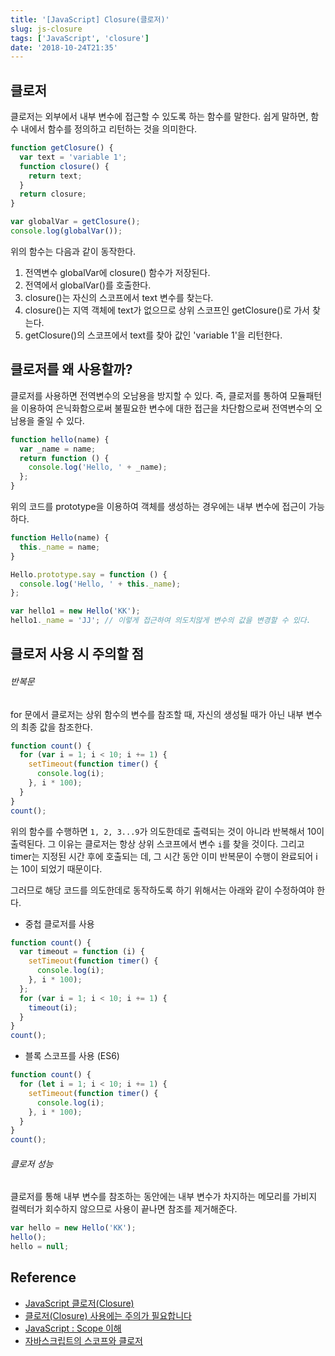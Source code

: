 ```yaml
---
title: '[JavaScript] Closure(클로저)'
slug: js-closure
tags: ['JavaScript', 'closure']
date: '2018-10-24T21:35'
---
```


<!--truncate-->

## 클로저

클로저는 외부에서 내부 변수에 접근할 수 있도록 하는 함수를 말한다.
쉽게 말하면, 함수 내에서 함수를 정의하고 리턴하는 것을 의미한다.

```javascript
function getClosure() {
  var text = 'variable 1';
  function closure() {
    return text;
  }
  return closure;
}

var globalVar = getClosure();
console.log(globalVar());
```

위의 함수는 다음과 같이 동작한다.

1. 전역변수 globalVar에 closure() 함수가 저장된다.
2. 전역에서 globalVar()를 호출한다.
3. closure()는 자신의 스코프에서 text 변수를 찾는다.
4. closure()는 지역 객체에 text가 없으므로 상위 스코프인 getClosure()로 가서 찾는다.
5. getClosure()의 스코프에서 text를 찾아 값인 'variable 1'을 리턴한다.

## 클로저를 왜 사용할까?

클로저를 사용하면 전역변수의 오남용을 방지할 수 있다.
즉, 클로저를 통하여 모듈패턴을 이용하여 은닉화함으로써 불필요한 변수에 대한 접근을 차단함으로써 전역변수의 오남용을 줄일 수 있다.

```javascript
function hello(name) {
  var _name = name;
  return function () {
    console.log('Hello, ' + _name);
  };
}
```

위의 코드를 prototype을 이용하여 객체를 생성하는 경우에는 내부 변수에 접근이 가능하다.

```javascript
function Hello(name) {
  this._name = name;
}

Hello.prototype.say = function () {
  console.log('Hello, ' + this._name);
};

var hello1 = new Hello('KK');
hello1._name = 'JJ'; // 이렇게 접근하여 의도치않게 변수의 값을 변경할 수 있다.
```

## 클로저 사용 시 주의할 점

###### 반복문

for 문에서 클로저는 상위 함수의 변수를 참조할 때, 자신의 생성될 때가 아닌 내부 변수의 최종 값을 참조한다.

```javascript
function count() {
  for (var i = 1; i < 10; i += 1) {
    setTimeout(function timer() {
      console.log(i);
    }, i * 100);
  }
}
count();
```

위의 함수를 수행하면 `1, 2, 3...9`가 의도한데로 출력되는 것이 아니라 반복해서 10이 출력된다.
그 이유는 클로저는 항상 상위 스코프에서 변수 `i`를 찾을 것이다. 그리고 timer는 지정된 시간 후에 호출되는 데, 그 시간 동안 이미 반복문이 수행이 완료되어 i는 10이 되었기 때문이다.

그러므로 해당 코드를 의도한데로 동작하도록 하기 위해서는 아래와 같이 수정하여야 한다.

- 중첩 클로저를 사용

```javascript
function count() {
  var timeout = function (i) {
    setTimeout(function timer() {
      console.log(i);
    }, i * 100);
  };
  for (var i = 1; i < 10; i += 1) {
    timeout(i);
  }
}
count();
```

- 블록 스코프를 사용 (ES6)

```javascript
function count() {
  for (let i = 1; i < 10; i += 1) {
    setTimeout(function timer() {
      console.log(i);
    }, i * 100);
  }
}
count();
```

###### 클로저 성능

클로저를 통해 내부 변수를 참조하는 동안에는 내부 변수가 차지하는 메모리를 가비지 컬렉터가 회수하지 않으므로 사용이 끝나면 참조를 제거해준다.

```javascript
var hello = new Hello('KK');
hello();
hello = null;
```

## Reference

- [JavaScript 클로저(Closure)](https://hyunseob.github.io/2016/08/30/javascript-closure/)
- [클로저(Closure) 사용에는 주의가 필요합니다](http://blog.javarouka.me/2012/01/closure.html)
- [JavaScript : Scope 이해](http://www.nextree.co.kr/p7363/)
- [자바스크립트의 스코프와 클로저](https://meetup.toast.com/posts/86)
